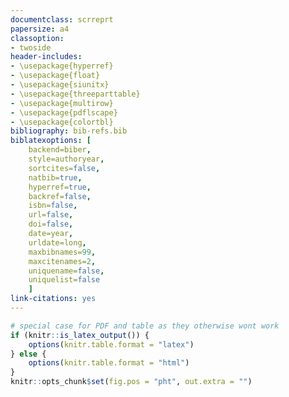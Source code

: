 ```yaml
---
documentclass: scrreprt
papersize: a4
classoption:
- twoside
header-includes:
- \usepackage{hyperref}
- \usepackage{float}
- \usepackage{siunitx}
- \usepackage{threeparttable}
- \usepackage{multirow}
- \usepackage{pdflscape}
- \usepackage{colortbl}
bibliography: bib-refs.bib
biblatexoptions: [
    backend=biber,
    style=authoryear,
	sortcites=false,
	natbib=true,				
	hyperref=true,			
	backref=false,		
	isbn=false,					
	url=false,					
	doi=false,
    date=year,			
	urldate=long,
	maxbibnames=99,
	maxcitenames=2,
	uniquename=false,
	uniquelist=false
    ]
link-citations: yes
---
```

```r
# special case for PDF and table as they otherwise wont work
if (knitr::is_latex_output()) {
    options(knitr.table.format = "latex")
} else {
    options(knitr.table.format = "html")
}
knitr::opts_chunk$set(fig.pos = "pht", out.extra = "")
```
